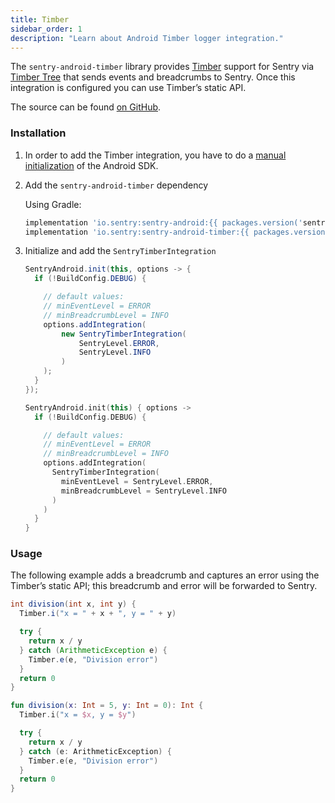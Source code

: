 ```yaml
---
title: Timber
sidebar_order: 1
description: "Learn about Android Timber logger integration."
---
```


The `sentry-android-timber` library provides [Timber](https://github.com/JakeWharton/timber) support for Sentry via [Timber Tree](https://github.com/JakeWharton/timber/blob/10f0adce3921ad2929ddf2f3b7fecda2cf3148a5/timber/src/main/java/timber/log/Timber.kt#L20) that sends events and breadcrumbs to Sentry. Once this integration is configured you can use Timber’s static API.

The source can be found [on GitHub](https://github.com/getsentry/sentry-java/tree/master/sentry-android-timber/src/main/java/io/sentry/android/timber).

### Installation

1. In order to add the Timber integration, you have to do a [manual initialization](/platforms/android/usage/advanced-usage/#manual-initialization) of the Android SDK.

2. Add the `sentry-android-timber` dependency

   Using Gradle:

   ```groovy
   implementation 'io.sentry:sentry-android:{{ packages.version('sentry.java.android', '4.0.0') }}'
   implementation 'io.sentry:sentry-android-timber:{{ packages.version('sentry.java.android.timber', '4.0.0') }}'
   ```

3. Initialize and add the `SentryTimberIntegration`

   ```java
   SentryAndroid.init(this, options -> {
     if (!BuildConfig.DEBUG) {

       // default values:
       // minEventLevel = ERROR
       // minBreadcrumbLevel = INFO
       options.addIntegration(
           new SentryTimberIntegration(
               SentryLevel.ERROR,
               SentryLevel.INFO
           )
       );
     }
   });
   ```

   ```kotlin
   SentryAndroid.init(this) { options ->
     if (!BuildConfig.DEBUG) {

       // default values:
       // minEventLevel = ERROR
       // minBreadcrumbLevel = INFO
       options.addIntegration(
         SentryTimberIntegration(
           minEventLevel = SentryLevel.ERROR,
           minBreadcrumbLevel = SentryLevel.INFO
         )
       )
     }
   }
   ```

### Usage

The following example adds a breadcrumb and captures an error using the Timber’s static API; this breadcrumb and error will be forwarded to Sentry.

```java
int division(int x, int y) {
  Timber.i("x = " + x + ", y = " + y)

  try {
    return x / y
  } catch (ArithmeticException e) {
    Timber.e(e, "Division error")
  }
  return 0
}
```

```kotlin
fun division(x: Int = 5, y: Int = 0): Int {
  Timber.i("x = $x, y = $y")

  try {
    return x / y
  } catch (e: ArithmeticException) {
    Timber.e(e, "Division error")
  }
  return 0
}
```
